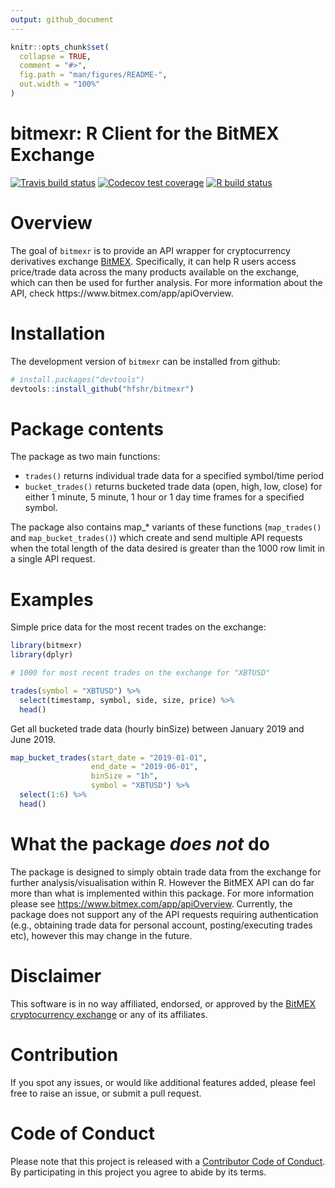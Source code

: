 ```yaml
---
output: github_document
---
```


```r
knitr::opts_chunk$set(
  collapse = TRUE,
  comment = "#>",
  fig.path = "man/figures/README-",
  out.width = "100%"
)
```

# bitmexr: R Client for the BitMEX Exchange

<!-- badges: start -->
[![Travis build status](https://travis-ci.org/hfshr/bitmexr.svg?branch=master)](https://travis-ci.org/hfshr/bitmexr)
[![Codecov test coverage](https://codecov.io/gh/hfshr/bitmexr/branch/master/graph/badge.svg)](https://codecov.io/gh/hfshr/bitmexr?branch=master)
[![R build status](https://github.com/hfshr/bitmexr/workflows/R-CMD-check/badge.svg)](https://github.com/hfshr/bitmexr/actions)
<!-- badges: end -->

# Overview

The goal of `bitmexr` is to provide an API wrapper for cryptocurrency derivatives exchange [BitMEX](https://www.bitmex.com/). Specifically, it can help R users access price/trade data across the many products available on the exchange, which can then be used for further analysis. For more information about the API, check https://www.bitmex.com/app/apiOverview.

# Installation

The development version of `bitmexr` can be installed from github:

```r
# install.packages("devtools")
devtools::install_github("hfshr/bitmexr")
```

# Package contents

The package as two main functions:

- `trades()` returns individual trade data for a specified symbol/time period
- `bucket_trades()` returns bucketed trade data (open, high, low, close) for either 1 minute, 5 minute, 1 hour or 1 day time frames for a specified symbol.
    
The package also contains map_* variants of these functions (`map_trades()` and `map_bucket_trades()`) which create and send multiple API requests when the total length of the data desired is greater than the 1000 row limit in a single API request.

# Examples

Simple price data for the most recent trades on the exchange:

```r
library(bitmexr)
library(dplyr)

# 1000 for most recent trades on the exchange for "XBTUSD"

trades(symbol = "XBTUSD") %>% 
  select(timestamp, symbol, side, size, price) %>% 
  head()

```

Get all bucketed trade data (hourly binSize) between January 2019 and June 2019. 

```r
map_bucket_trades(start_date = "2019-01-01", 
                  end_date = "2019-06-01", 
                  binSize = "1h",
                  symbol = "XBTUSD") %>% 
  select(1:6) %>% 
  head()

```


# What the package _does not_ do

The package is designed to simply obtain trade data from the exchange for further analysis/visualisation within R.
However the BitMEX API can do far more than what is implemented within this package. For more information please see [https://www.bitmex.com/app/apiOverview](https://www.bitmex.com/app/apiOverview).
Currently, the package does not support any of the API requests requiring authentication (e.g., obtaining trade data for personal account, posting/executing trades etc), however this may change in the future.

# Disclaimer

This software is in no way affiliated, endorsed, or approved by the
[BitMEX cryptocurrency exchange](https://www.bitmex.com) or any of its affiliates. 

# Contribution

If you spot any issues, or would like additional features added, please feel free to raise an issue, or submit a pull request.

# Code of Conduct

Please note that this project is released with a [Contributor Code of Conduct](https://hfshr.github.io/bitmexr/CODE_OF_CONDUCT.html). 
By participating in this project you agree to abide by its terms.




